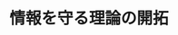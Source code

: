 ﻿---
title: "情報を守る理論の開拓"
category: "情報理工学院"
vol: 46
interviewee: "藤原 英二 "
url: ""
tags: ["情報","流れ","伝達","符号","開拓"]
pdf: "46-5.pdf"
career: ""
preface: "我々の周りの至る所で情報は伝達されている。絶えず流れ続ける情報は常に正常であるとは限らない。そんな情報の信頼性を守るための研究に取り組んでいるのが藤原である。符号理論による藤原の取り組みに迫ってみた。"
---
